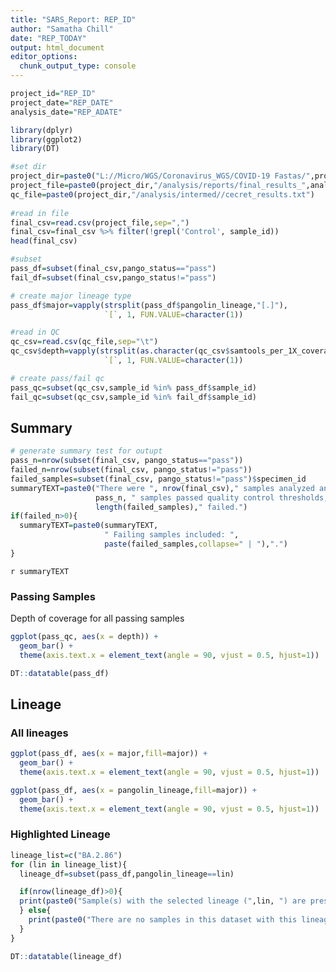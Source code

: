 ---
title: "SARS_Report: REP_ID"
author: "Samatha Chill"
date: "REP_TODAY"
output: html_document
editor_options: 
  chunk_output_type: console
---

```{r setup, include=FALSE}
project_id="REP_ID"
project_date="REP_DATE"
analysis_date="REP_ADATE"
```

```{r, include=FALSE}
library(dplyr)
library(ggplot2)
library(DT)
```

```{r, include=FALSE}
#set dir
project_dir=paste0("L://Micro/WGS/Coronavirus_WGS/COVID-19 Fastas/",project_id)
project_file=paste0(project_dir,"/analysis/reports/final_results_",analysis_date,".csv")
qc_file=paste0(project_dir,"/analysis/intermed//cecret_results.txt")
  
#read in file
final_csv=read.csv(project_file,sep=",")
final_csv=final_csv %>% filter(!grepl('Control', sample_id))
head(final_csv)

#subset
pass_df=subset(final_csv,pango_status=="pass")
fail_df=subset(final_csv,pango_status!="pass")

# create major lineage type
pass_df$major=vapply(strsplit(pass_df$pangolin_lineage,"[.]"), 
                     `[`, 1, FUN.VALUE=character(1))

#read in QC
qc_csv=read.csv(qc_file,sep="\t")
qc_csv$depth=vapply(strsplit(as.character(qc_csv$samtools_per_1X_coverage_after_trimming),"[.]"), 
                     `[`, 1, FUN.VALUE=character(1))

# create pass/fail qc
pass_qc=subset(qc_csv,sample_id %in% pass_df$sample_id)
fail_qc=subset(qc_csv,sample_id %in% fail_df$sample_id)
```

## Summary {.tabset}

```{r summarytext, echo=FALSE}
# generate summary test for outupt
pass_n=nrow(subset(final_csv, pango_status=="pass"))
failed_n=nrow(subset(final_csv, pango_status!="pass"))
failed_samples=subset(final_csv, pango_status!="pass")$specimen_id
summaryTEXT=paste0("There were ", nrow(final_csv)," samples analyzed and ",
                   pass_n, " samples passed quality control thresholds, while ",
                   length(failed_samples)," failed.")
if(failed_n>0){
  summaryTEXT=paste0(summaryTEXT,
                     " Failing samples included: ",
                     paste(failed_samples,collapse=" | "),".")
}
```

`r summaryTEXT`

### Passing Samples
Depth of coverage for all passing samples
```{r echo=FALSE}
ggplot(pass_qc, aes(x = depth)) +
  geom_bar() + 
  theme(axis.text.x = element_text(angle = 90, vjust = 0.5, hjust=1))
```

```{r echo=FALSE}
DT::datatable(pass_df)
```

## Lineage {.tabset}

### All lineages

```{r echo=FALSE}
ggplot(pass_df, aes(x = major,fill=major)) +
  geom_bar() + 
  theme(axis.text.x = element_text(angle = 90, vjust = 0.5, hjust=1))

ggplot(pass_df, aes(x = pangolin_lineage,fill=major)) +
  geom_bar() + 
  theme(axis.text.x = element_text(angle = 90, vjust = 0.5, hjust=1))
```

### Highlighted Lineage

```{r echo=FALSE}
lineage_list=c("BA.2.86")
for (lin in lineage_list){
  lineage_df=subset(pass_df,pangolin_lineage==lin)

  if(nrow(lineage_df)>0){
  print(paste0("Sample(s) with the selected lineage (",lin, ") are present in the dataset (N=",nrow(lineage_df),")."))
  } else{
    print(paste0("There are no samples in this dataset with this lineage: ",lin))
  }
}
```

```{r echo=FALSE}
DT::datatable(lineage_df)
```